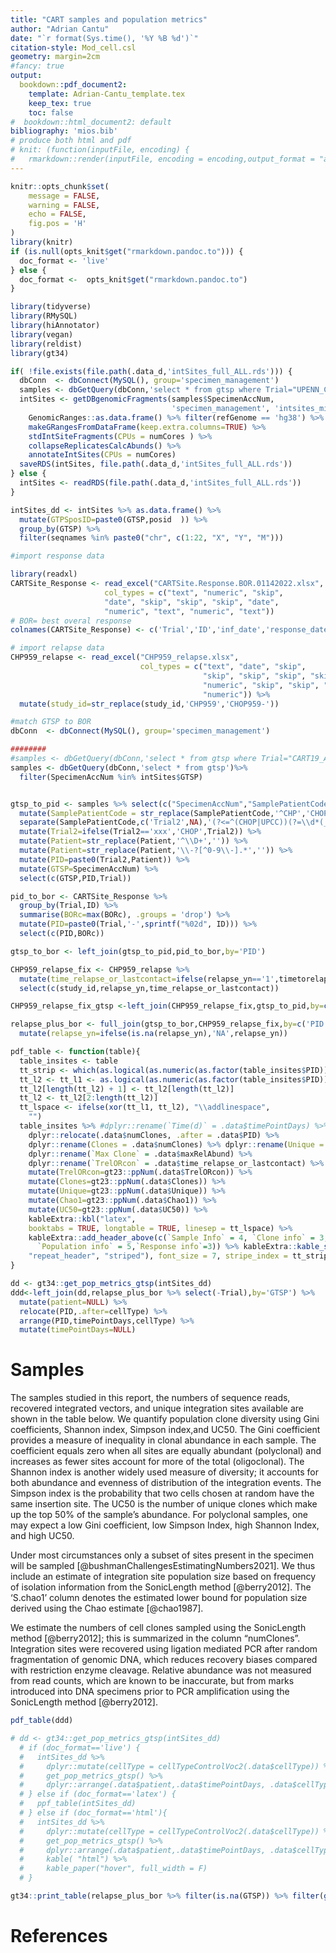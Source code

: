 ```yaml
---
title: "CART samples and population metrics"
author: "Adrian Cantu"
date: "`r format(Sys.time(), '%Y %B %d')`"
citation-style: Mod_cell.csl
geometry: margin=2cm
#fancy: true
output:
  bookdown::pdf_document2: 
    template: Adrian-Cantu_template.tex
    keep_tex: true
    toc: false
#  bookdown::html_document2: default
bibliography: 'mios.bib'
# produce both html and pdf 
# knit: (function(inputFile, encoding) {
#   rmarkdown::render(inputFile, encoding = encoding,output_format = "all") })
---
```


```r
knitr::opts_chunk$set(
	message = FALSE,
	warning = FALSE,
	echo = FALSE,
	fig.pos = 'H'
)
library(knitr)
if (is.null(opts_knit$get("rmarkdown.pandoc.to"))) {
  doc_format <- 'live'
} else {
  doc_format <-  opts_knit$get("rmarkdown.pandoc.to")
}

library(tidyverse)
library(RMySQL)
library(hiAnnotator)
library(vegan)
library(reldist)
library(gt34)

```


```r
if( !file.exists(file.path(.data_d,'intSites_full_ALL.rds'))) {
  dbConn  <- dbConnect(MySQL(), group='specimen_management')
  samples <- dbGetQuery(dbConn,'select * from gtsp where Trial="UPENN_CART19_ALL"')  
  intSites <- getDBgenomicFragments(samples$SpecimenAccNum, 
                                    'specimen_management', 'intsites_miseq') %>%
    GenomicRanges::as.data.frame() %>% filter(refGenome == 'hg38') %>%
    makeGRangesFromDataFrame(keep.extra.columns=TRUE) %>%
    stdIntSiteFragments(CPUs = numCores ) %>%
    collapseReplicatesCalcAbunds() %>%
    annotateIntSites(CPUs = numCores)
  saveRDS(intSites, file.path(.data_d,'intSites_full_ALL.rds'))
} else {
  intSites <- readRDS(file.path(.data_d,'intSites_full_ALL.rds'))
}

intSites_dd <- intSites %>% as.data.frame() %>%
  mutate(GTPSposID=paste0(GTSP,posid  )) %>%
  group_by(GTSP) %>%
  filter(seqnames %in% paste0("chr", c(1:22, "X", "Y", "M")))
```

```r
#import response data

library(readxl)
CARTSite_Response <- read_excel("CARTSite.Response.BOR.01142022.xlsx", 
                     col_types = c("text", "numeric", "skip", 
                     "date", "skip", "skip", "skip", "date", 
                     "numeric", "text", "numeric", "text"))
# BOR= best overal response
colnames(CARTSite_Response) <- c('Trial','ID','inf_date','response_date','response_timepoint','BOR','BORc','note')

# import relapse data
CHP959_relapse <- read_excel("CHP959_relapse.xlsx", 
                             col_types = c("text", "date", "skip", 
                                           "skip", "skip", "skip", "skip", "text", 
                                           "numeric", "skip", "skip", "skip", 
                                           "numeric")) %>% 
  mutate(study_id=str_replace(study_id,'CHP959','CHOP959-'))
```

```r

#match GTSP to BOR
dbConn  <- dbConnect(MySQL(), group='specimen_management')

########
#samples <- dbGetQuery(dbConn,'select * from gtsp where Trial="CART19_ALL" or Trial="CART19_CLL"')
samples <- dbGetQuery(dbConn,'select * from gtsp')%>%
  filter(SpecimenAccNum %in% intSites$GTSP)


gtsp_to_pid <- samples %>% select(c("SpecimenAccNum","SamplePatientCode","Patient","Trial")) %>%
  mutate(SamplePatientCode = str_replace(SamplePatientCode,'^CHP','CHOP')) %>%
  separate(SamplePatientCode,c('Trial2',NA),'(?<=^(CHOP|UPCC))(?=\\d*(_|\\-))') %>%
  mutate(Trial2=ifelse(Trial2=='xxx','CHOP',Trial2)) %>%
  mutate(Patient=str_replace(Patient,'^\\D+','')) %>%
  mutate(Patient=str_replace(Patient,'\\-?[^0-9\\-].*','')) %>%
  mutate(PID=paste0(Trial2,Patient)) %>%
  mutate(GTSP=SpecimenAccNum) %>%
  select(c(GTSP,PID,Trial))

pid_to_bor <- CARTSite_Response %>%
  group_by(Trial,ID) %>%
  summarise(BORc=max(BORc), .groups = 'drop') %>%
  mutate(PID=paste0(Trial,'-',sprintf("%02d", ID))) %>%
  select(c(PID,BORc))

gtsp_to_bor <- left_join(gtsp_to_pid,pid_to_bor,by='PID') 

```

```r
CHP959_relapse_fix <- CHP959_relapse %>% 
  mutate(time_relapse_or_lastcontact=ifelse(relapse_yn=='1',timetorelapse_days,lastcontact_days)) %>% 
  select(c(study_id,relapse_yn,time_relapse_or_lastcontact)) 

CHP959_relapse_fix_gtsp <-left_join(CHP959_relapse_fix,gtsp_to_pid,by=c('study_id'='PID'))

relapse_plus_bor <- full_join(gtsp_to_bor,CHP959_relapse_fix,by=c('PID'='study_id')) %>% 
  mutate(relapse_yn=ifelse(is.na(relapse_yn),'NA',relapse_yn))
```

```r

pdf_table <- function(table){
  table_insites <- table
  tt_strip <- which(as.logical(as.numeric(as.factor(table_insites$PID))%%2))
  tt_l2 <- tt_l1 <- as.logical(as.numeric(as.factor(table_insites$PID))%%2)
  tt_l2[length(tt_l2) + 1] <- tt_l2[length(tt_l2)]
  tt_l2 <- tt_l2[2:length(tt_l2)]
  tt_lspace <- ifelse(xor(tt_l1, tt_l2), "\\addlinespace", 
    "")
  table_insites %>% #dplyr::rename(`Time(d)` = .data$timePointDays) %>% 
    dplyr::relocate(.data$numClones, .after = .data$PID) %>% 
    dplyr::rename(Clones = .data$numClones) %>% dplyr::rename(Unique = .data$numUniqSites) %>% 
    dplyr::rename(`Max Clone` = .data$maxRelAbund) %>%
    dplyr::rename(`TrelORcon` = .data$time_relapse_or_lastcontact) %>% 
    mutate(TrelORcon=gt23::ppNum(.data$TrelORcon)) %>% 
    mutate(Clones=gt23::ppNum(.data$Clones)) %>%
    mutate(Unique=gt23::ppNum(.data$Unique)) %>%
    mutate(Chao1=gt23::ppNum(.data$Chao1)) %>%
    mutate(UC50=gt23::ppNum(.data$UC50)) %>%
    kableExtra::kbl("latex", 
    booktabs = TRUE, longtable = TRUE, linesep = tt_lspace) %>% 
    kableExtra::add_header_above(c(`Sample Info` = 4, `Clone info` = 3, 
      `Population info` = 5,`Response info`=3)) %>% kableExtra::kable_styling(latex_options = c("HOLD_position", 
    "repeat_header", "striped"), font_size = 7, stripe_index = tt_strip)
}

dd <- gt34::get_pop_metrics_gtsp(intSites_dd)
ddd<-left_join(dd,relapse_plus_bor %>% select(-Trial),by='GTSP') %>% 
  mutate(patient=NULL) %>% 
  relocate(PID,.after=cellType) %>% 
  arrange(PID,timePointDays,cellType) %>% 
  mutate(timePointDays=NULL)

```


# Samples

The samples studied in this report, the numbers of sequence reads, recovered integrated vectors, and unique integration
sites available are shown in the table below. We quantify population clone diversity using Gini coefficients, Shannon index, Simpson index,and UC50. The Gini coefficient provides a measure of inequality in clonal abundance in each sample. The coefficient equals zero when all sites are equally abundant (polyclonal) and increases as fewer sites account for more of the total (oligoclonal). The Shannon index is another widely used measure of diversity; it accounts for both abundance and evenness of distribution of the integration events. The Simpson index is the probability that two cells chosen at random have the same insertion site.
The UC50 is the number of unique clones which make up the top 50% of the sample's abundance. For polyclonal samples,
one may expect a low Gini coefficient, low Simpson Index, high Shannon Index, and high UC50.

Under most circumstances only a subset of sites present in the specimen will be sampled [@bushmanChallengesEstimatingNumbers2021]. We thus include an estimate of integration site population size based on frequency of isolation information from the SonicLength method [@berry2012]. The 'S.chao1' column denotes the estimated lower bound for population size derived using the Chao estimate [@chao1987].

We estimate the numbers of cell clones sampled using the SonicLength method [@berry2012]; this is summarized in the column “numClones”. Integration sites were recovered using ligation mediated PCR after random fragmentation of genomic DNA, which reduces recovery biases compared with restriction enzyme cleavage. Relative abundance was not measured from read counts, which are known to be inaccurate, but from marks introduced into DNA specimens prior to PCR amplification using the SonicLength method [@berry2012].

<!-- \newpage -->
\blandscape

```r
pdf_table(ddd)
```

\elandscape


```r
# dd <- gt34::get_pop_metrics_gtsp(intSites_dd)
  # if (doc_format=='live') {
  #   intSites_dd %>%
  #     dplyr::mutate(cellType = cellTypeControlVoc2(.data$cellType)) %>% 
  #     get_pop_metrics_gtsp() %>%
  #     dplyr::arrange(.data$patient,.data$timePointDays, .data$cellType)
  # } else if (doc_format=='latex') {
  #   ppf_table(intSites_dd)
  # } else if (doc_format=='html'){
  #   intSites_dd %>%
  #     dplyr::mutate(cellType = cellTypeControlVoc2(.data$cellType)) %>% 
  #     get_pop_metrics_gtsp() %>%
  #     dplyr::arrange(.data$patient,.data$timePointDays, .data$cellType) %>% 
  #     kable( "html") %>%
  #     kable_paper("hover", full_width = F)
  # } 
```



```r
gt34::print_table(relapse_plus_bor %>% filter(is.na(GTSP)) %>% filter(grepl('CHOP959',PID)) )

```


# References

<div id="refs"></div>

<!-- # Some apendix after the references -->

<!-- repellendus ipsum aut consectetur expedita -->

